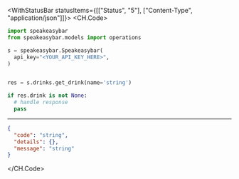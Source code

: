 

<WithStatusBar statusItems={[["Status", "5"], ["Content-Type", "application/json"]]}>
  <CH.Code>
  ```python GetDrink.py
  import speakeasybar
from speakeasybar.models import operations

s = speakeasybar.Speakeasybar(
    api_key="<YOUR_API_KEY_HERE>",
)


res = s.drinks.get_drink(name='string')

if res.drink is not None:
    # handle response
    pass
  ```
  ---

  ```json Example Response
  {
    "code": "string",
    "details": {},
    "message": "string"
  }
  ```
  </CH.Code>
</WithStatusBar>
